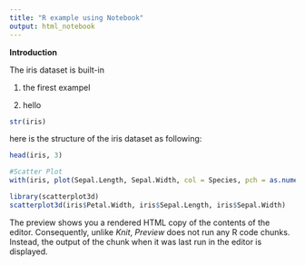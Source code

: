 ```yaml
---
title: "R example using Notebook"
output: html_notebook
---
```


**Introduction**

The iris dataset is built-in

1.  the firest exampel

2.  hello

```r
str(iris)
```

here is the structure of the iris dataset as following:

```r
head(iris, 3)
```

```r
#Scatter Plot
with(iris, plot(Sepal.Length, Sepal.Width, col = Species, pch = as.numeric(Species)))

```

```r
library(scatterplot3d)
scatterplot3d(iris$Petal.Width, iris$Sepal.Length, iris$Sepal.Width)
```

The preview shows you a rendered HTML copy of the contents of the editor. Consequently, unlike *Knit*, *Preview* does not run any R code chunks. Instead, the output of the chunk when it was last run in the editor is displayed.
